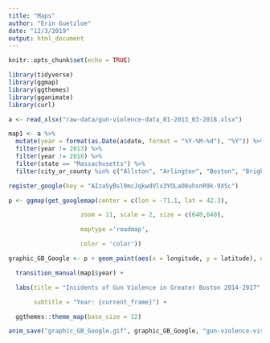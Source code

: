 ```yaml
---
title: "Maps"
author: "Erin Guetzloe"
date: "12/3/2019"
output: html_document
---
```


```r
knitr::opts_chunk$set(echo = TRUE)

library(tidyverse)
library(ggmap)
library(ggthemes)
library(gganimate)
library(curl)

a <- read_xlsx("raw-data/gun-violence-data_01-2013_03-2018.xlsx")

```

```r

map1 <- a %>%
  mutate(year = format(as.Date(a$date, format = "%Y-%M-%d"), "%Y")) %>%
  filter(year != 2013) %>%
  filter(year != 2018) %>%
  filter(state == "Massachusetts") %>%
  filter(city_or_county %in% c("Allston", "Arlington", "Boston", "Brighton", "Brookline", "Cambridge", "Cambridge (Cambridgeport)", "Charlestown", "Dorchester", "Dorchester Center", "Hyde Park", "Malden", "Mattapan", "Medford", "Roslindale", "Roxbury", "Somerville", "South Boston", "Watertown", "West Roxbury"))

register_google(key = "AIzaSyBsl9mcJqkwdVlx3YOLaO8uhsnR9k-9XSc")

p <- ggmap(get_googlemap(center = c(lon = -71.1, lat = 42.3),

                    zoom = 11, scale = 2, size = c(640,640),

                    maptype ='roadmap',

                    color = 'color'))

graphic_GB_Google <- p + geom_point(aes(x = longitude, y = latitude), data = map1, size = 0.5) +

  transition_manual(map1$year) +

  labs(title = "Incidents of Gun Violence in Greater Boston 2014-2017",

       subtitle = "Year: {current_frame}") +

  ggthemes::theme_map(base_size = 12)

anim_save("graphic_GB_Google.gif", graphic_GB_Google, "gun-violence-visualizations/")

```


